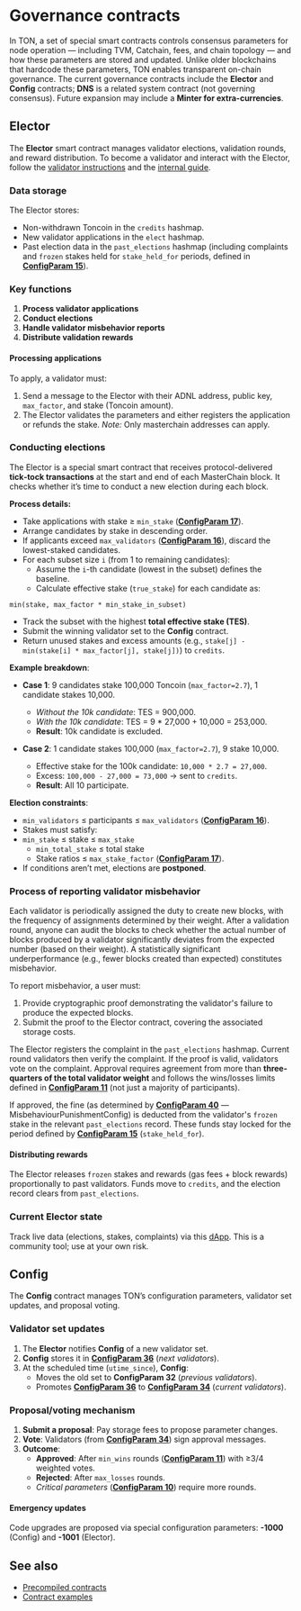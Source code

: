
# Governance contracts

In TON, a set of special smart contracts controls consensus parameters for node operation — including TVM, Catchain, fees, and chain topology — and how these parameters are stored and updated. Unlike older blockchains that hardcode these parameters, TON enables transparent on-chain governance. The current governance contracts include the **Elector** and **Config** contracts; **DNS** is a related system contract (not governing consensus). Future expansion may include a **Minter for extra-currencies**.

## Elector

The **Elector** smart contract manages validator elections, validation rounds, and reward distribution. To become a validator and interact with the Elector, follow the [validator instructions](https://ton.org/validators) and the [internal guide](/v3/guidelines/nodes/running-nodes/validator-node).

### Data storage

The Elector stores:

- Non-withdrawn Toncoin in the `credits` hashmap.
- New validator applications in the `elect` hashmap.
- Past election data in the `past_elections` hashmap (including complaints and `frozen` stakes held for `stake_held_for` periods, defined in [**ConfigParam 15**](/v3/documentation/network/configs/blockchain-configs#param-15)).

### Key functions

1. **Process validator applications**
2. **Conduct elections**
3. **Handle validator misbehavior reports**
4. **Distribute validation rewards**

#### Processing applications

To apply, a validator must:

1. Send a message to the Elector with their ADNL address, public key, `max_factor`, and stake (Toncoin amount).
2. The Elector validates the parameters and either registers the application or refunds the stake.
_Note:_ Only masterchain addresses can apply.

### Conducting elections

The Elector is a special smart contract that receives protocol-delivered **tick‑tock transactions** at the start and end of each MasterChain block. It checks whether it’s time to conduct a new election during each block.

**Process details:**

- Take applications with stake ≥ `min_stake` ([**ConfigParam 17**](/v3/documentation/network/configs/blockchain-configs#param-17)).
- Arrange candidates by stake in descending order.
- If applicants exceed `max_validators` ([**ConfigParam 16**](/v3/documentation/network/configs/blockchain-configs#param-16)), discard the lowest-staked candidates.
- For each subset size `i` (from 1 to remaining candidates):
  - Assume the `i`-th candidate (lowest in the subset) defines the baseline.
  - Calculate effective stake (`true_stake`) for each candidate as:

```text
min(stake, max_factor * min_stake_in_subset)
```

- Track the subset with the highest **total effective stake (TES)**.
- Submit the winning validator set to the **Config** contract.
- Return unused stakes and excess amounts (e.g., `stake[j] - min(stake[i] * max_factor[j], stake[j])`) to `credits`.

**Example breakdown**:

- **Case 1**: 9 candidates stake 100,000 Toncoin (`max_factor=2.7`), 1 candidate stakes 10,000.

  - _Without the 10k candidate_: TES = 900,000.
  - _With the 10k candidate_: TES = 9 \* 27,000 + 10,000 = 253,000.
  - **Result**: 10k candidate is excluded.

- **Case 2**: 1 candidate stakes 100,000 (`max_factor=2.7`), 9 stake 10,000.
  - Effective stake for the 100k candidate: `10,000 * 2.7 = 27,000`.
  - Excess: `100,000 - 27,000 = 73,000` → sent to `credits`.
  - **Result**: All 10 participate.

**Election constraints**:

- `min_validators` ≤ participants ≤ `max_validators` ([**ConfigParam 16**](/v3/documentation/network/configs/blockchain-configs#param-16)).
- Stakes must satisfy:
- `min_stake` ≤ stake ≤ `max_stake`
  - `min_total_stake` ≤ total stake
  - Stake ratios ≤ `max_stake_factor` ([**ConfigParam 17**](/v3/documentation/network/configs/blockchain-configs#param-17)).
- If conditions aren’t met, elections are **postponed**.

### Process of reporting validator misbehavior

Each validator is periodically assigned the duty to create new blocks, with the frequency of assignments determined by their weight. After a validation round, anyone can audit the blocks to check whether the actual number of blocks produced by a validator significantly deviates from the expected number (based on their weight). A statistically significant underperformance (e.g., fewer blocks created than expected) constitutes misbehavior.

To report misbehavior, a user must:

1. Provide cryptographic proof demonstrating the validator's failure to produce the expected blocks.
2. Submit the proof to the Elector contract, covering the associated storage costs.

The Elector registers the complaint in the `past_elections` hashmap. Current round validators then verify the complaint. If the proof is valid, validators vote on the complaint. Approval requires agreement from more than **three-quarters of the total validator weight** and follows the wins/losses limits defined in [**ConfigParam 11**](/v3/documentation/network/configs/blockchain-configs#param-11) (not just a majority of participants).

If approved, the fine (as determined by [**ConfigParam 40**](/v3/documentation/network/configs/blockchain-configs#param-40) — MisbehaviourPunishmentConfig) is deducted from the validator's `frozen` stake in the relevant `past_elections` record. These funds stay locked for the period defined by [**ConfigParam 15**](/v3/documentation/network/configs/blockchain-configs#param-15) (`stake_held_for`).

#### Distributing rewards

The Elector releases `frozen` stakes and rewards (gas fees + block rewards) proportionally to past validators. Funds move to `credits`, and the election record clears from `past_elections`.

### Current Elector state

Track live data (elections, stakes, complaints) via this [dApp](https://1ixi1.github.io/elector/). This is a community tool; use at your own risk.

## Config

The **Config** contract manages TON’s configuration parameters, validator set updates, and proposal voting.

### Validator set updates

1. The **Elector** notifies **Config** of a new validator set.
2. **Config** stores it in [**ConfigParam 36**](/v3/documentation/network/configs/blockchain-configs#param-32-34-and-36) (_next validators_).
3. At the scheduled time (`utime_since`), **Config**:
   - Moves the old set to **ConfigParam 32** (_previous validators_).
   - Promotes [**ConfigParam 36**](/v3/documentation/network/configs/blockchain-configs#param-32-34-and-36) to [**ConfigParam 34**](/v3/documentation/network/configs/blockchain-configs#param-32-34-and-36) (_current validators_).

### Proposal/voting mechanism

1. **Submit a proposal**: Pay storage fees to propose parameter changes.
2. **Vote**: Validators (from [**ConfigParam 34**](/v3/documentation/network/configs/blockchain-configs#param-32-34-and-36)) sign approval messages.
3. **Outcome**:
   - **Approved**: After `min_wins` rounds ([**ConfigParam 11**](/v3/documentation/network/configs/blockchain-configs#param-11)) with ≥3/4 weighted votes.
   - **Rejected**: After `max_losses` rounds.
   - _Critical parameters_ ([**ConfigParam 10**](/v3/documentation/network/configs/blockchain-configs#param-10)) require more rounds.

#### Emergency updates

Code upgrades are proposed via special configuration parameters: **-1000** (Config) and **-1001** (Elector).

## See also

- [Precompiled contracts](/v3/documentation/smart-contracts/contracts-specs/precompiled-contracts)
- [Contract examples](https://docs.ton.org/v3/documentation/smart-contracts/contracts-specs/examples/#contracts-used-in-production)

<Feedback />
